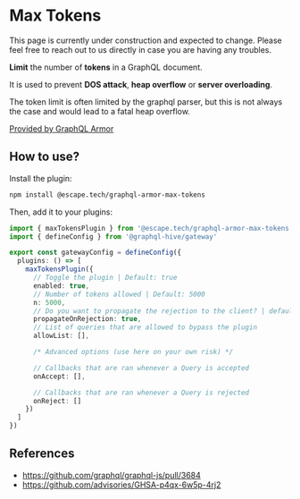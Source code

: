
# Max Tokens

<Callout>
  This page is currently under construction and expected to change. Please feel free to reach out to
  us directly in case you are having any troubles.
</Callout>

**Limit** the number of **tokens** in a GraphQL document.

It is used to prevent **DOS attack**, **heap overflow** or **server overloading**.

The token limit is often limited by the graphql parser, but this is not always the case and would
lead to a fatal heap overflow.

[Provided by GraphQL Armor](https://escape.tech/graphql-armor/docs/plugins/max-tokens)

## How to use?

Install the plugin:

```sh npm2yarn
npm install @escape.tech/graphql-armor-max-tokens
```

Then, add it to your plugins:

```ts filename="gateway.config.ts"
import { maxTokensPlugin } from '@escape.tech/graphql-armor-max-tokens'
import { defineConfig } from '@graphql-hive/gateway'

export const gatewayConfig = defineConfig({
  plugins: () => [
    maxTokensPlugin({
      // Toggle the plugin | Default: true
      enabled: true,
      // Number of tokens allowed | Default: 5000
      n: 5000,
      // Do you want to propagate the rejection to the client? | default: true
      propagateOnRejection: true,
      // List of queries that are allowed to bypass the plugin
      allowList: [],

      /* Advanced options (use here on your own risk) */

      // Callbacks that are ran whenever a Query is accepted
      onAccept: [],

      // Callbacks that are ran whenever a Query is rejected
      onReject: []
    })
  ]
})
```

## References

- https://github.com/graphql/graphql-js/pull/3684
- https://github.com/advisories/GHSA-p4qx-6w5p-4rj2
